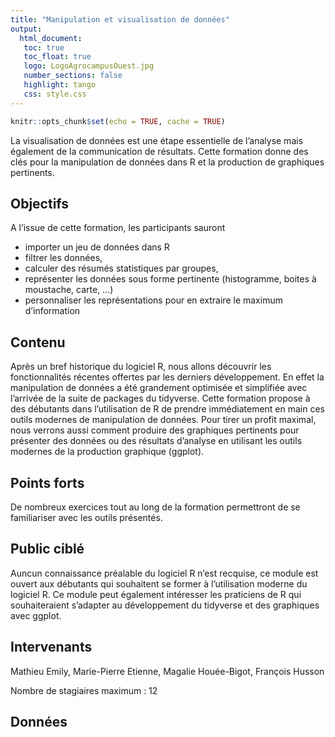```yaml
---
title: "Manipulation et visualisation de données"
output: 
  html_document:
   toc: true
   toc_float: true
   logo: LogoAgrocampusOuest.jpg
   number_sections: false
   highlight: tango
   css: style.css
---
```




```r
knitr::opts_chunk$set(echo = TRUE, cache = TRUE)
```


La visualisation de données est une étape essentielle de l’analyse mais également de la communication de résultats. Cette formation donne des clés pour la manipulation de données dans R et la production de graphiques pertinents.


## Objectifs

  A l’issue de cette formation, les participants sauront

- importer un jeu de données dans R
- filtrer les données, 
- calculer des résumés statistiques par groupes,
- représenter les données sous forme pertinente (histogramme, boites à moustache, carte, …)
- personnaliser les représentations pour en extraire le maximum d’information


## Contenu

 Après un bref historique du logiciel R, nous allons découvrir les fonctionnalités récentes offertes par les derniers développement. En effet la manipulation de données a été grandement optimisée et simplifiée avec l’arrivée de la suite de packages du tidyverse. Cette formation propose à des débutants dans l’utilisation de R de prendre immédiatement en main ces outils modernes de manipulation de données. Pour tirer un profit maximal, nous verrons aussi comment produire des graphiques pertinents pour présenter des données ou des résultats d’analyse en utilisant les outils modernes de la production graphique (ggplot).

## Points forts

De nombreux exercices tout au long de la formation permettront de se familiariser avec les outils présentés.

## Public ciblé

Auncun connaissance préalable du logiciel R n’est recquise, ce module est ouvert aux débutants qui souhaitent se former à l’utilisation moderne du logiciel R. Ce module peut également intéresser les praticiens de R qui souhaiteraient s’adapter au développement du tidyverse et des graphiques avec ggplot.

## Intervenants

Mathieu Emily, Marie-Pierre Etienne, Magalie Houée-Bigot, François Husson 


Nombre de stagiaires maximum :  12


## Données